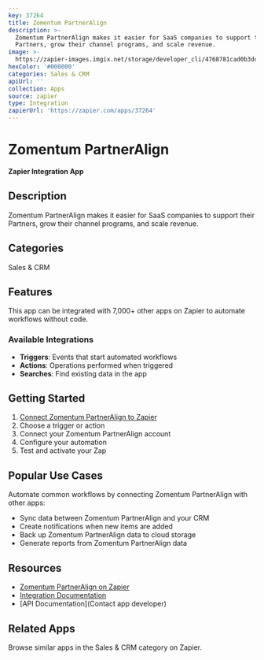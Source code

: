 ```yaml
---
key: 37264
title: Zomentum PartnerAlign
description: >-
  Zomentum PartnerAlign makes it easier for SaaS companies to support their
  Partners, grow their channel programs, and scale revenue.
image: >-
  https://zapier-images.imgix.net/storage/developer_cli/4768781cad0b3dc784a330d2ee076fed_4.png?auto=format%2Ccompress&ixlib=python-3.0.0&q=50
hexColor: '#000000'
categories: Sales & CRM
apiUrl: ''
collection: Apps
source: zapier
type: Integration
zapierUrl: 'https://zapier.com/apps/37264'
---
```

# Zomentum PartnerAlign

**Zapier Integration App**

## Description

Zomentum PartnerAlign makes it easier for SaaS companies to support their Partners, grow their channel programs, and scale revenue.

## Categories

Sales & CRM

## Features

This app can be integrated with 7,000+ other apps on Zapier to automate workflows without code.

### Available Integrations

- **Triggers**: Events that start automated workflows
- **Actions**: Operations performed when triggered
- **Searches**: Find existing data in the app

## Getting Started

1. [Connect Zomentum PartnerAlign to Zapier](https://zapier.com/apps/37264)
2. Choose a trigger or action
3. Connect your Zomentum PartnerAlign account
4. Configure your automation
5. Test and activate your Zap

## Popular Use Cases

Automate common workflows by connecting Zomentum PartnerAlign with other apps:

- Sync data between Zomentum PartnerAlign and your CRM
- Create notifications when new items are added
- Back up Zomentum PartnerAlign data to cloud storage
- Generate reports from Zomentum PartnerAlign data

## Resources

- [Zomentum PartnerAlign on Zapier](https://zapier.com/apps/37264)
- [Integration Documentation](https://zapier.com/apps/37264/integrations)
- [API Documentation](Contact app developer)

## Related Apps

Browse similar apps in the Sales & CRM category on Zapier.
